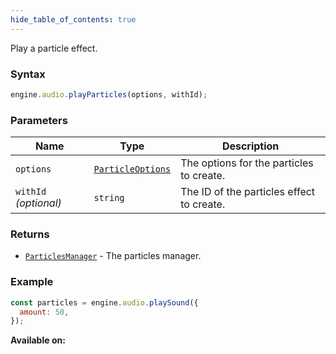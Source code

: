 ```yaml
---
hide_table_of_contents: true
---
```



Play a particle effect.

### Syntax

```js
engine.audio.playParticles(options, withId);
```

### Parameters

| Name                  | Type                                            | Description                               |
| --------------------- | ----------------------------------------------- | ----------------------------------------- |
| `options`             | [`ParticleOptions`](/sdk/types/ParticleOptions) | The options for the particles to create.  |
| `withId` _(optional)_ | `string`                                        | The ID of the particles effect to create. |

### Returns

- [`ParticlesManager`](/sdk/types/ParticlesManager) - The particles manager.

### Example

```js
const particles = engine.audio.playSound({
  amount: 50,
});
```

**Available on:** <ClientTag />
